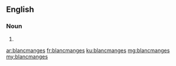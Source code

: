 ==English==

===Noun===
{{head|en}}

# {{plural of|blancmange}}

[[ar:blancmanges]]
[[fr:blancmanges]]
[[ku:blancmanges]]
[[mg:blancmanges]]
[[my:blancmanges]]